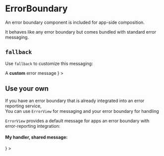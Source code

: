 
<Meta title="Church Center/Publishing Status/ErrorBoundary" />

# ErrorBoundary

An error boundary component is included for app-side composition.

It behaves like any error boundary but comes bundled with standard error messaging.

<Preview>
  <Story name="default">
    <PublishingStatus.ErrorBoundary>
      <PublishingStatus.ViewSwitch />
    </PublishingStatus.ErrorBoundary>
  </Story>
</Preview>

## `fallback`

Use `fallback` to customize this messaging:

<Preview>
  <Story name="fallback">
    <PublishingStatus.ErrorBoundary
      fallback={
        <span>
          A <strong>custom</strong> error message
        </span>
      }
    >
      <PublishingStatus.ViewSwitch />
    </PublishingStatus.ErrorBoundary>
  </Story>
</Preview>

## Use your own

If you have an error boundary that is already integrated into an error reporting service,  
You can use `ErrorView` for messaging and your error boundary for handling

`ErrorView` provides a default message for apps an error boundary with error-reporting integration:


<Preview>
  <Story name="Use your own">
    <MyErrorBoundary
      fallback={
        <div>
          <h4 style={{ margin: "0 1rem" }}>My handler, shared message:</h4>
          <PublishingStatus.ErrorView />
        </div>
      }
    >
      <PublishingStatus.ViewSwitch />
    </MyErrorBoundary>
  </Story>
</Preview>
